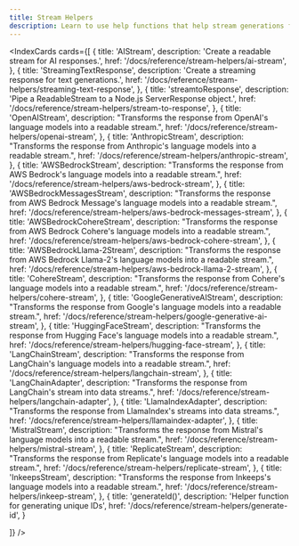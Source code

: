 ```yaml
---
title: Stream Helpers
description: Learn to use help functions that help stream generations from different providers.
---
```


<IndexCards
  cards={[
    {
      title: 'AIStream',
      description: 'Create a readable stream for AI responses.',
      href: '/docs/reference/stream-helpers/ai-stream',
    },
    {
      title: 'StreamingTextResponse',
      description: 'Create a streaming response for text generations.',
      href: '/docs/reference/stream-helpers/streaming-text-response',
    },
    {
      title: 'streamtoResponse',
      description: 'Pipe a ReadableStream to a Node.js ServerResponse object.',
      href: '/docs/reference/stream-helpers/stream-to-response',
    },
    {
      title: 'OpenAIStream',
      description:
        "Transforms the response from OpenAI's language models into a readable stream.",
      href: '/docs/reference/stream-helpers/openai-stream',
    },
    {
      title: 'AnthropicStream',
      description:
        "Transforms the response from Anthropic's language models into a readable stream.",
      href: '/docs/reference/stream-helpers/anthropic-stream',
    },
    {
      title: 'AWSBedrockStream',
      description:
        "Transforms the response from AWS Bedrock's language models into a readable stream.",
      href: '/docs/reference/stream-helpers/aws-bedrock-stream',
    },
    {
      title: 'AWSBedrockMessagesStream',
      description:
        "Transforms the response from AWS Bedrock Message's language models into a readable stream.",
      href: '/docs/reference/stream-helpers/aws-bedrock-messages-stream',
    },
    {
      title: 'AWSBedrockCohereStream',
      description:
        "Transforms the response from AWS Bedrock Cohere's language models into a readable stream.",
      href: '/docs/reference/stream-helpers/aws-bedrock-cohere-stream',
    },
    {
      title: 'AWSBedrockLlama-2Stream',
      description:
        "Transforms the response from AWS Bedrock Llama-2's language models into a readable stream.",
      href: '/docs/reference/stream-helpers/aws-bedrock-llama-2-stream',
    },
    {
      title: 'CohereStream',
      description:
        "Transforms the response from Cohere's language models into a readable stream.",
      href: '/docs/reference/stream-helpers/cohere-stream',
    },
    {
      title: 'GoogleGenerativeAIStream',
      description:
        "Transforms the response from Google's language models into a readable stream.",
      href: '/docs/reference/stream-helpers/google-generative-ai-stream',
    },
    {
      title: 'HuggingFaceStream',
      description:
        "Transforms the response from Hugging Face's language models into a readable stream.",
      href: '/docs/reference/stream-helpers/hugging-face-stream',
    },
    {
      title: 'LangChainStream',
      description:
        "Transforms the response from LangChain's language models into a readable stream.",
      href: '/docs/reference/stream-helpers/langchain-stream',
    },
    {
      title: 'LangChainAdapter',
      description:
        "Transforms the response from LangChain's stream into data streams.",
      href: '/docs/reference/stream-helpers/langchain-adapter',
    },
     {
      title: 'LlamaIndexAdapter',
      description:
        "Transforms the response from LlamaIndex's streams into data streams.",
      href: '/docs/reference/stream-helpers/llamaindex-adapter',
    },
    {
      title: 'MistralStream',
      description:
        "Transforms the response from Mistral's language models into a readable stream.",
      href: '/docs/reference/stream-helpers/mistral-stream',
    },
    {
      title: 'ReplicateStream',
      description:
        "Transforms the response from Replicate's language models into a readable stream.",
      href: '/docs/reference/stream-helpers/replicate-stream',
    },
    {
      title: 'InkeepsStream',
      description:
        "Transforms the response from Inkeeps's language models into a readable stream.",
      href: '/docs/reference/stream-helpers/inkeep-stream',
    },
    {
      title: 'generateId()',
      description:
        'Helper function for generating unique IDs',
      href: '/docs/reference/stream-helpers/generate-id',
    }

]}
/>
